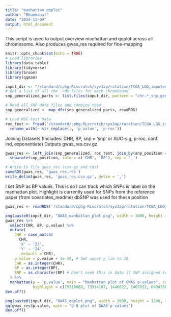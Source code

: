 ```yaml
---
title: "manhattan_qqplot"
author: "Bhummanat"
date: "2024-11-09"
output: html_document
---
```


This script is used to output overview manhattan and qqplot across all chromosome.
Also produces gwas_res required for fine-mapping

```r
knitr::opts_chunk$set(echo = TRUE)
# Load libraries
library(data.table)
library(tidyverse)
library(broom)
library(qqman)
```

```r
input_dir <- "/standard/cphg-RLscratch/syv3ap/rotation/TCGA_LGG_imputed_germline/"
# Get a list of all the .rds files for each chromosome
snp_generalized_parts <- list.files(input_dir, pattern = "chr.*_snp_generalized.rds", full.names = TRUE, recursive = TRUE) # CHECK RECURSIVE
```

```r
# Read all SNP data files and combine them
snp_generalized <- map_dfr(snp_generalized_parts, readRDS)

# Load ROC-test Data
roc_test <- fread('/standard/cphg-RLscratch/syv3ap/rotation/TCGA_LGG_imputed_germline/SNPs_AUC.csv') %>%
  rename_with(~ str_replace(., 'p_value', 'p-roc'))
```

Joining Datasets (Includes: CHR, BP, snp = 'snp' or AUC-sig, p-roc, conf. ind, exponentiate)
Outputs gwas_res.csv.gz
```r
gwas_res <- left_join(snp_generalized, roc_test, join_by(snp_position == position)) %>%
  separate(snp_position, into = c('CHR', 'BP'), sep = '_')

# Write to file gwas_res (csv.gz and rds)
saveRDS(gwas_res, 'gwas_res.rds')
write_delim(gwas_res, 'gwas_res.csv.gz', delim = ',')
```

I set SNP as BP values.
This is so I can track which SNPs is label on the manhattan plot.
Highlight is currently used for SNPs from the reference paper (from covariates_readme)
  dbSNP was used for these position
```r
gwas_res <- readRDS('/standard/cphg-RLscratch/syv3ap/rotation/TCGA_LGG_imputed_germline/gwas_res.rds') # Troubleshoot

png(paste0(input_dir, "GWAS_manhattan_plot.png", width = 3000, height = 1200, res = 150))
gwas_res %>%
  select(CHR, BP, p.value) %>%
  mutate(
    CHR = case_match(
      CHR,
      'X' ~ '23',
      'Y' ~ '24',
      .default = CHR),
    p.value = p.value + 1e-10, # Set upper y_lim to 10
    CHR = as.integer(CHR),
    BP = as.integer(BP),
    SNP = as.character(BP) # Don't need this in data if SNP assigned to each position prior
  ) %>%
  manhattan(p = 'p.value', main = "Manhattan plot of GWAS p-values", cex = 0.4, annotatePval = 1e-5, annotateTop = FALSE,
            highlight = c(75318086, 73314167, 1446622, 1467852, 64943580, 65235776)) # Optional highlights
dev.off()
```

```r
png(paste0(input_dir, "GWAS_qqplot.png", width = 3000, height = 1200, res = 150))
qq(gwas_res$p.value, main = "Q-Q plot of GWAS p-values")
dev.off()
```




